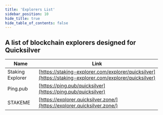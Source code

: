```yaml
---
title: 'Explorers List'
sidebar_position: 10
hide_title: true
hide_table_of_contents: false
---
```



<PageTitle iconUrl="img/quicksilver-icon.svg" title="Quicksilver Explorers List" />

## A list of blockchain explorers designed for Quicksilver

| Name             | Link |
| ---------------- | ---- |
| Staking Explorer | [https://staking-explorer.com/explorer/quicksilver](https://staking-explorer.com/explorer/quicksilver) |
| Ping.pub | [https://ping.pub/quicksilver](https://ping.pub/quicksilver) |
| STAKEME | [https://explorer.quicksilver.zone/](https://explorer.quicksilver.zone/) |
